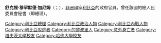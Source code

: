 {{Infobox Prime Minister
| name          = 舒克里·穆罕默德·加尼姆 <br>  شكري محمد غانم المسماري
| image         =
| order = 石油部長
| term_start    = 2006年3月1日
| term_end      = 2011年5月16日
| predecessor   = 法特希·本·夏特文
| successor     =
| order2 =[[利比亞政府首腦列表|利比亞總理]]
| term_start2   = 2003年6月14日
| term_end2     = 2006年3月5日
| predecessor2  = 安巴雷克·夏米赫
| successor2    = [[巴格達迪·馬哈茂迪|巴格達迪·馬哈茂迪]]
| birth_date    = {{birth date|1942|10|9|df=y}}
| birth_place   = [[義屬利比亞|義屬利比亞]][[的黎波里|的黎波里]]
| death_date    = {{death date and age|2012|04|29|1942|10|9}}
| death_place   = [[奧地利|奧地利]][[維也納|維也納]]
}}

'''舒克裡·穆罕默德·加尼姆'''（{{lang-ar|'''شكري محمد غانم المسماري'''}}；{{bd|1942年|10月9日|2012年|4月29|catIdx=Gahnem}}），[[非洲|非洲]]國家[[利比亞|利比亞]]的政府官員。曾任該國的總人民委員會秘書（即總理）。

{{利比亚政府首脑}}
{{DEFAULTSORT:Ghanem}}
[[Category:利比亞總理|Category:利比亞總理]]
[[Category:利比亞政治人物|Category:利比亞政治人物]]
[[Category:利比亞內戰人物|Category:利比亞內戰人物]]
[[Category:利比亞脫逃者|Category:利比亞脫逃者]]
[[Category:的黎波里人|Category:的黎波里人]]
[[Category:意外身亡者|Category:意外身亡者]]
[[Category:塔夫茨大學校友|Category:塔夫茨大學校友]]
[[Category:哈佛大學校友|Category:哈佛大學校友]]
